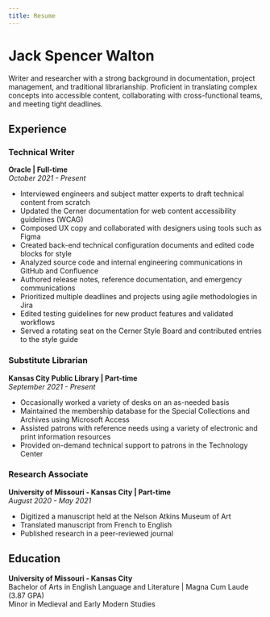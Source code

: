 ```yaml
---
title: Resume
---
```


# Jack Spencer Walton

Writer and researcher with a strong background in documentation, project management, and traditional librarianship. Proficient in translating complex concepts into accessible content, collaborating with cross-functional teams, and meeting tight deadlines.

## Experience

### Technical Writer  

**Oracle | Full-time**  
*October 2021 - Present*

- Interviewed engineers and subject matter experts to draft technical content from scratch
- Updated the Cerner documentation for web content accessibility guidelines (WCAG)
- Composed UX copy and collaborated with designers using tools such as Figma
- Created back-end technical configuration documents and edited code blocks for style
- Analyzed source code and internal engineering communications in GitHub and Confluence
- Authored release notes, reference documentation, and emergency communications
- Prioritized multiple deadlines and projects using agile methodologies in Jira
- Edited testing guidelines for new product features and validated workflows
- Served a rotating seat on the Cerner Style Board and contributed entries to the style guide

### Substitute Librarian  

**Kansas City Public Library | Part-time**  
*September 2021 - Present*

- Occasionally worked a variety of desks on an as-needed basis
- Maintained the membership database for the Special Collections and Archives using Microsoft Access
- Assisted patrons with reference needs using a variety of electronic and print information resources
- Provided on-demand technical support to patrons in the Technology Center

### Research Associate  

**University of Missouri - Kansas City | Part-time**  
*August 2020 - May 2021*

- Digitized a manuscript held at the Nelson Atkins Museum of Art
- Translated manuscript from French to English
- Published research in a peer-reviewed journal

## Education

**University of Missouri - Kansas City**  
Bachelor of Arts in English Language and Literature | Magna Cum Laude (3.87 GPA)  
Minor in Medieval and Early Modern Studies